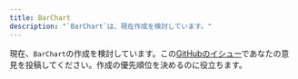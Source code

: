 ```yaml
---
title: BarChart
description: "`BarChart`は、現在作成を検討しています。"
---
```


現在、`BarChart`の作成を検討しています。この[GitHubのイシュー](https://github.com/yamada-ui/yamada-ui/issues/500)であなたの意見を投稿してください。作成の優先順位を決めるのに役立ちます。
